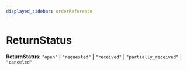 ```yaml
---
displayed_sidebar: orderReference
---
```



# ReturnStatus

 **ReturnStatus**: `"open"` \| `"requested"` \| `"received"` \| `"partially_received"` \| `"canceled"`
